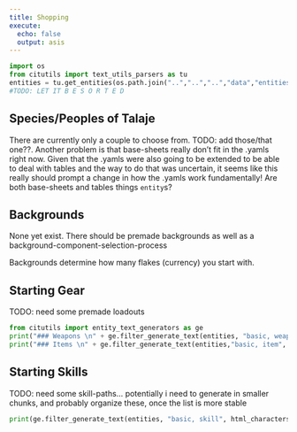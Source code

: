 ```yaml
---
title: Shopping
execute: 
  echo: false
  output: asis
---
```


```python
import os
from citutils import text_utils_parsers as tu
entities = tu.get_entities(os.path.join("..","..","..","data","entities"))
#TODO: LET IT B E S O R T E D
```

## Species/Peoples of Talaje
 
There are currently only a couple to choose from. TODO: add those/that one??. Another problem is that base-sheets really don't fit in the .yamls right now. Given that the .yamls were also going to be extended to be able to deal with tables and the way to do that was uncertain, it seems like this really should prompt a change in how the .yamls work fundamentally! Are both base-sheets and tables things `entity`s?

## Backgrounds

None yet exist. There should be premade backgrounds as well as a background-component-selection-process

Backgrounds determine how many flakes (currency) you start with. 

## Starting Gear

TODO: need some premade loadouts

```python
from citutils import entity_text_generators as ge
print("### Weapons \n" + ge.filter_generate_text(entities, "basic, weapon", html_characters = True))
print("### Items \n" + ge.filter_generate_text(entities,"basic, item", html_characters = True))
```

## Starting Skills

TODO: need some skill-paths... potentially i need to generate in smaller chunks, and probably organize these, once the list is more stable

```python
print(ge.filter_generate_text(entities, "basic, skill", html_characters = True))
```
 
<!-- ### A Note on Skills and Backgrounds -->
<!-- Consider how your background and the skills you start with might support each other. Picking specific skills for relevance to your background rather than building an optimal character can give your character a lot of interesting moments, especially early on. -->